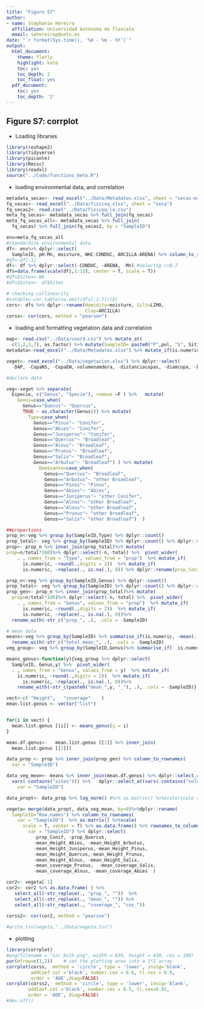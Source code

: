 ```yaml
---
title: "Figure S7"
author:
- name: Stephanie Hereira
  affiliation: Universidad Autónoma de Tlaxcala
  email: sehereirap@uatx.mx
date: "`r format(Sys.time(), '%d - %m - %Y')`"
output:
  html_document:
    theme: flatly
    highlight: kate
    toc: yes
    toc_depth: 2
    toc_float: yes
  pdf_document:
    toc: yes
    toc_depth: '2'
---
```


## Figure S7: corrplot

- Loading libraries 
```r
library(reshape2)
library(tidyverse)
library(picante)
library(Rmisc)
library(readxl)
source("../Code/functions_beta.R")
```

- loading environmental data, and correlation

```r
metadata_secas<- read_excel("../Data/Metadatos.xlsx", sheet = "secas-marzo")
fq_secas<- read_excel("../Data/fisicoq.xlsx", sheet = "seca")
fq_secas2<- read.csv("../Data/fisicoq-la.csv")
meta_fq_secas<- metadata_secas %>% full_join(fq_secas) 
meta_fq_secas_all<- metadata_secas %>% full_join(
  fq_secas) %>% full_join(fq_secas2, by = "SampleID")

env=meta_fq_secas_all
#standardize environmental data
df<- env%>% dplyr::select(
  SampleID, pH:Mn, moisture, WHC:CONDUC, ARCILLA:ARENA) %>% column_to_rownames(var = "SampleID")
#df<-df[-1]
df<- df %>% dplyr::select(-CONDUC, -ARENA, -Mn) #selectig r<0.7
dfs=data.frame(scale(df[,1:13], center = T, scale = T)) 
#dfs$Sites<-NA
#dfs$Sites<- df$Sites

# checking collinearity
#cotable<-cor.table(na.omit(dfs[,1:7]))$r
cors<- dfs %>% dplyr::rename(Humidity=moisture, Silt=LIMO,
                             Clay=ARCILLA) 
corss<- cor(cors, method = "pearson")
```

- loading and formatting vegetation data and correlation
```r
map<- read.csv("../Data/coord.csv") %>% mutate_at(
  c(1,2,3,7), as.factor) %>% mutate(SampleID= paste0("P",pol, "S", Sitio,"T", Transecto ))
metadata<-read_excel("../Data/Metadatos.xlsx") %>% mutate_if(is.numeric, as.factor)

veget<- read_excel("../Data/vegetacion.xlsx") %>% dplyr::select(
  -DAP, -CopaNS, -CopaEW,-volumenamdera, -distanciacopas, -diamcopa, -basal_area )

#declare data

veg<-veget %>% separate(
  Especie, c("Genus", "Specie"), remove =F ) %>%   mutate(
    Genus=case_when(
      Genus=="Quecus"~ "Quercus",
      TRUE ~ as.character(Genus))) %>% mutate(
        Type=case_when(
          Genus=="Pinus"~ "Conifer",
          Genus=="Abies"~ "Conifer",
          Genus=="Juniperus"~ "Conifer",
          Genus=="Quercus"~ "Broadleaf",
          Genus=="Alnus"~ "Broadleaf",
          Genus=="Prunus"~ "Broadleaf",
          Genus=="Salix"~ "Broadleaf",
          Genus=="Arbutus"~ "Broadleaf") ) %>% mutate(
            Dominante=case_when(
              Genus=="Quercus"~ "Broadleaf",
              Genus=="Arbutus"~ "other Broadleaf",
              Genus=="Pinus"~ "Pinus",
              Genus=="Abies"~ "Abies",
              Genus=="Juniperus"~ "other Conifer",
              Genus=="Alnus"~ "other Broadleaf",
              Genus=="Alnus"~ "other Broadleaf",
              Genus=="Prunus"~ "other Broadleaf",
              Genus=="Salix"~ "other Broadleaf")  )

##proportions
prop_n<-veg %>% group_by(SampleID,Type) %>% dplyr::count()
prop_total<- veg %>% group_by(SampleID) %>% dplyr::count() %>% dplyr::rename(total=n)
prop<- prop_n %>% inner_join(prop_total)%>% mutate(
prop=n/total*100)%>% dplyr::select(-n,-total) %>%  pivot_wider(
    . , names_from = "Type", values_from = "prop")  %>% mutate_if(
      is.numeric, ~round(.,digits = 2))  %>% mutate_if(
      is.numeric, ~replace(., is.na(.), 0)) %>% dplyr::rename(prop_Conif="Conifer",prop_Broadleaf="Broadleaf")

prop_n<-veg %>% group_by(SampleID,Genus) %>% dplyr::count()
prop_total<- veg %>% group_by(SampleID) %>% dplyr::count() %>% dplyr::rename(total=n)
prop_gen<- prop_n %>% inner_join(prop_total)%>% mutate(
  prop=n/total*100)%>% dplyr::select(-n,-total) %>%  pivot_wider(
    . , names_from = "Genus", values_from = "prop")  %>% mutate_if(
      is.numeric, ~round(.,digits = 2))  %>% mutate_if(
      is.numeric, ~replace(., is.na(.), 0))%>% 
  rename_with(~str_c("prop_", .), .cols = -SampleID)

# mean data
means<-veg %>% group_by(SampleID) %>% summarise_if(is.numeric, ~mean(., na.rm = TRUE))%>% 
  rename_with(~str_c("total_mean_", .), .cols = -SampleID)
veg_group<- veg %>% group_by(SampleID,Genus)%>% summarise_if(  is.numeric, ~mean(., na.rm = TRUE)) %>% dplyr::select(-Sites) #%>% column_to_rownames(var = "SampleID")

means_genus<-function(y){veg_group %>% dplyr::select(
  SampleID, Genus,y) %>%  pivot_wider(
  . , names_from = "Genus", values_from = y)  %>% mutate_if(
    is.numeric, ~round(.,digits = 2))  %>% mutate_if(
      is.numeric, ~replace(., is.na(.), 0))%>% 
    rename_with(~str_c(paste0("mean_",y, "_"), .), .cols = -SampleID)}

vect<-c( "Height",   "coverage"    )
mean.list.genus <- vector("list")


for(i in vect) {
  mean.list.genus [[i]] <- means_genus(y = i)
}

mean.df.genus<-   mean.list.genus [[1]] %>% inner_join(
  mean.list.genus [[2]])

data_prop <- prop %>% inner_join(prop_gen) %>% column_to_rownames(
  var = "SampleID") 

data_veg_mean<- means %>% inner_join(mean.df.genus) %>% dplyr::select_at(
  vars(-contains("sites"))) %>%   dplyr::select_at(vars(-contains("volumen")))%>% column_to_rownames(
    var = "SampleID")

data_propt<- data_prop %>% log_norm() #%>% as.matrix() %>%scale(scale = T, center = T) 

vegeta= merge(data_propt, data_veg_mean, by=0)%>%dplyr::rename(
  SampleID="Row.names") %>% column_to_rownames(
    var = "SampleID")  %>% as.matrix() %>%scale(
      scale = T, center = T) %>% as.data.frame() %>% rownames_to_column(
        var = "SampleID") %>% dplyr::select(
          -prop_Conif, -prop_Quercus,
          -mean_Height_Abies, -mean_Height_Arbutus,
          -mean_Height_Juniperus,-mean_Height_Pinus,
          -mean_Height_Quercus,-mean_Height_Prunus,
          -mean_Height_Alnus, -mean_Height_Salix,
          -mean_coverage_Prunus,  -mean_coverage_Salix,
          -mean_coverage_Alnus, -mean_coverage_Abies  )

cor2<- vegeta[-1]
cor2<- cor2 %>% as.data.frame( ) %>% 
   select_all(~str_replace(., "prop_", ""))  %>% 
   select_all(~str_replace(., "mean_", "")) %>% 
   select_all(~str_replace(., "coverage_", "cov_")) 
   
corss2<- cor(cor2, method = "pearson") 

#write_tsv(vegeta,"../Data/vegeta.tsv")
```



- plotting
```r
library(corrplot)
#png(filename = "cor_both.png", width = 830, height = 430, res = 100)
par(mfrow=c(1,2))    # set the plotting area into a 1*2 array
corrplot(corss,  method = 'circle', type = 'lower', insig='blank',
         addCoef.col ='black', number.cex = 0.6, tl.cex = 0.8,
         order = 'AOE',diag=FALSE)
corrplot(corss2,  method = 'circle', type = 'lower', insig='blank',
        addCoef.col ='black', number.cex = 0.5, tl.cex=0.85,
        order = 'AOE', diag=FALSE)
#dev.off()

```

